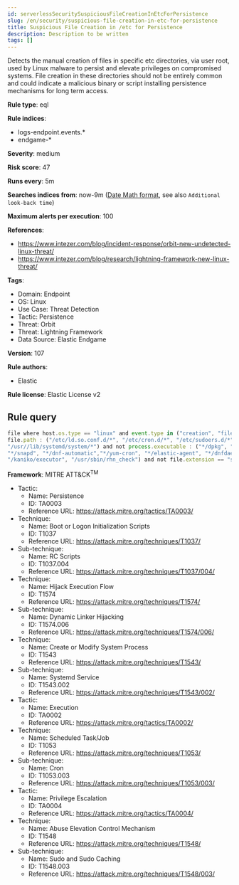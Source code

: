 ```yaml
---
id: serverlessSecuritySuspiciousFileCreationInEtcForPersistence
slug: /en/security/suspicious-file-creation-in-etc-for-persistence
title: Suspicious File Creation in /etc for Persistence
description: Description to be written
tags: []
---
```


<div id="suspicious-file-creation-in-etc-for-persistence"></div>

Detects the manual creation of files in specific etc directories, via user root, used by Linux malware to persist and elevate privileges on compromised systems. File creation in these directories should not be entirely common and could indicate a malicious binary or script installing persistence mechanisms for long term access.

**Rule type**: eql

**Rule indices**: 

* logs-endpoint.events.*
* endgame-*

**Severity**: medium

**Risk score**: 47

**Runs every**: 5m

**Searches indices from**: now-9m ([Date Math format](((ref))/common-options.html#date-math), see also <DocLink id="serverlessSecurityRulesUiCreate" section="set-the-rules-schedule">`Additional look-back time`</DocLink>)

**Maximum alerts per execution**: 100

**References**: 

* https://www.intezer.com/blog/incident-response/orbit-new-undetected-linux-threat/
* https://www.intezer.com/blog/research/lightning-framework-new-linux-threat/

**Tags**: 

* Domain: Endpoint
* OS: Linux
* Use Case: Threat Detection
* Tactic: Persistence
* Threat: Orbit
* Threat: Lightning Framework
* Data Source: Elastic Endgame

**Version**: 107

**Rule authors**: 

* Elastic

**Rule license**: Elastic License v2

## Rule query

```js
file where host.os.type == "linux" and event.type in ("creation", "file_create_event") and user.name == "root" and
file.path : ("/etc/ld.so.conf.d/*", "/etc/cron.d/*", "/etc/sudoers.d/*", "/etc/rc.d/init.d/*", "/etc/systemd/system/*",
"/usr//lib/systemd/system/*") and not process.executable : ("*/dpkg", "*/yum", "*/apt", "*/dnf", "*/rpm", "*/systemd",
"*/snapd", "*/dnf-automatic","*/yum-cron", "*/elastic-agent", "*/dnfdaemon-system", "*/bin/dockerd", "*/sbin/dockerd",
"/kaniko/executor", "/usr/sbin/rhn_check") and not file.extension == "swp"

```

**Framework**: MITRE ATT&CK<sup>TM</sup>

* Tactic:
    * Name: Persistence
    * ID: TA0003
    * Reference URL: https://attack.mitre.org/tactics/TA0003/
* Technique:
    * Name: Boot or Logon Initialization Scripts
    * ID: T1037
    * Reference URL: https://attack.mitre.org/techniques/T1037/
* Sub-technique:
    * Name: RC Scripts
    * ID: T1037.004
    * Reference URL: https://attack.mitre.org/techniques/T1037/004/
* Technique:
    * Name: Hijack Execution Flow
    * ID: T1574
    * Reference URL: https://attack.mitre.org/techniques/T1574/
* Sub-technique:
    * Name: Dynamic Linker Hijacking
    * ID: T1574.006
    * Reference URL: https://attack.mitre.org/techniques/T1574/006/
* Technique:
    * Name: Create or Modify System Process
    * ID: T1543
    * Reference URL: https://attack.mitre.org/techniques/T1543/
* Sub-technique:
    * Name: Systemd Service
    * ID: T1543.002
    * Reference URL: https://attack.mitre.org/techniques/T1543/002/
* Tactic:
    * Name: Execution
    * ID: TA0002
    * Reference URL: https://attack.mitre.org/tactics/TA0002/
* Technique:
    * Name: Scheduled Task/Job
    * ID: T1053
    * Reference URL: https://attack.mitre.org/techniques/T1053/
* Sub-technique:
    * Name: Cron
    * ID: T1053.003
    * Reference URL: https://attack.mitre.org/techniques/T1053/003/
* Tactic:
    * Name: Privilege Escalation
    * ID: TA0004
    * Reference URL: https://attack.mitre.org/tactics/TA0004/
* Technique:
    * Name: Abuse Elevation Control Mechanism
    * ID: T1548
    * Reference URL: https://attack.mitre.org/techniques/T1548/
* Sub-technique:
    * Name: Sudo and Sudo Caching
    * ID: T1548.003
    * Reference URL: https://attack.mitre.org/techniques/T1548/003/

